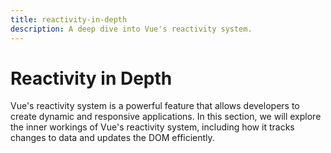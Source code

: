 ```yaml
---
title: reactivity-in-depth
description: A deep dive into Vue's reactivity system.
---
```


# Reactivity in Depth

Vue's reactivity system is a powerful feature that allows developers to create dynamic and responsive applications. In this section, we will explore the inner workings of Vue's reactivity system, including how it tracks changes to data and updates the DOM efficiently.
